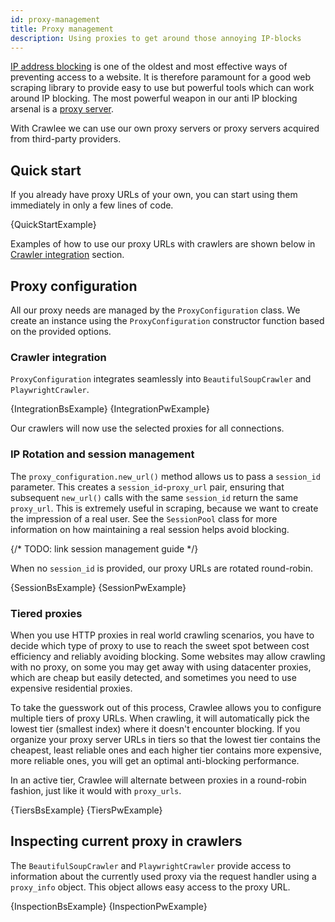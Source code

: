 ```yaml
---
id: proxy-management
title: Proxy management
description: Using proxies to get around those annoying IP-blocks
---
```




[IP address blocking](https://en.wikipedia.org/wiki/IP_address_blocking) is one of the oldest and most effective ways of preventing access to a website. It is therefore paramount for a good web scraping library to provide easy to use but powerful tools which can work around IP blocking. The most powerful weapon in our anti IP blocking arsenal is a [proxy server](https://en.wikipedia.org/wiki/Proxy_server).

With Crawlee we can use our own proxy servers or proxy servers acquired from third-party providers.

[//]: # (Check out the [avoid blocking guide]&#40;./avoid-blocking&#41; for more information about blocking.)

## Quick start

If you already have proxy URLs of your own, you can start using them immediately in only a few lines of code.

<CodeBlock className="language-python">
    {QuickStartExample}
</CodeBlock>

Examples of how to use our proxy URLs with crawlers are shown below in [Crawler integration](#crawler-integration) section.

## Proxy configuration

All our proxy needs are managed by the <ApiLink to="class/ProxyConfiguration">`ProxyConfiguration`</ApiLink> class. We create an instance using the <ApiLink to="class/ProxyConfiguration">`ProxyConfiguration`</ApiLink> constructor function based on the provided options.

### Crawler integration

`ProxyConfiguration` integrates seamlessly into <ApiLink to="class/BeautifulSoupCrawler">`BeautifulSoupCrawler`</ApiLink> and <ApiLink to="class/PlaywrightCrawler">`PlaywrightCrawler`</ApiLink>.

<Tabs>
    <TabItem value="BeautifulSoupCrawler" label="BeautifulSoupCrawler">
        <CodeBlock className="language-python">
            {IntegrationBsExample}
        </CodeBlock>
    </TabItem>
    <TabItem value="PlaywrightCrawler" label="PlaywrightCrawler">
        <CodeBlock className="language-python">
            {IntegrationPwExample}
        </CodeBlock>
    </TabItem>
</Tabs>

Our crawlers will now use the selected proxies for all connections.

### IP Rotation and session management

The <ApiLink to="class/ProxyConfiguration#new_url">`proxy_configuration.new_url()`</ApiLink> method allows us to pass a `session_id` parameter. This creates a `session_id`-`proxy_url` pair, ensuring that subsequent `new_url()` calls with the same `session_id` return the same `proxy_url`. This is extremely useful in scraping, because we want to create the impression of a real user. See the <ApiLink to="class/SessionPool">`SessionPool`</ApiLink> class for more information on how maintaining a real session helps avoid blocking.

{/* TODO: link session management guide */}

When no `session_id` is provided, our proxy URLs are rotated round-robin.

<Tabs>
    <TabItem value="BeautifulSoupCrawler" label="BeautifulSoupCrawler">
        <CodeBlock className="language-python">
            {SessionBsExample}
        </CodeBlock>
    </TabItem>
    <TabItem value="PlaywrightCrawler" label="PlaywrightCrawler">
        <CodeBlock className="language-python">
            {SessionPwExample}
        </CodeBlock>
    </TabItem>
</Tabs>

### Tiered proxies

When you use HTTP proxies in real world crawling scenarios, you have to decide which type of proxy to use to reach the sweet spot between cost efficiency and reliably avoiding blocking. Some websites may allow crawling with no proxy, on some you may get away with using datacenter proxies, which are cheap but easily detected, and sometimes you need to use expensive residential proxies.

To take the guesswork out of this process, Crawlee allows you to configure multiple tiers of proxy URLs. When crawling, it will automatically pick the lowest tier (smallest index) where it doesn't encounter blocking. If you organize your proxy server URLs in tiers so that the lowest tier contains the cheapest, least reliable ones and each higher tier contains more expensive, more reliable ones, you will get an optimal anti-blocking performance.

In an active tier, Crawlee will alternate between proxies in a round-robin fashion, just like it would with `proxy_urls`.

<Tabs>
    <TabItem value="BeautifulSoupCrawler" label="BeautifulSoupCrawler">
        <CodeBlock className="language-python">
            {TiersBsExample}
        </CodeBlock>
    </TabItem>
    <TabItem value="PlaywrightCrawler" label="PlaywrightCrawler">
        <CodeBlock className="language-python">
            {TiersPwExample}
        </CodeBlock>
    </TabItem>
</Tabs>

## Inspecting current proxy in crawlers

The <ApiLink to="class/BeautifulSoupCrawler">`BeautifulSoupCrawler`</ApiLink> and <ApiLink to="class/PlaywrightCrawler">`PlaywrightCrawler`</ApiLink> provide access to information about the currently used proxy via the request handler using a <ApiLink to="class/ProxyInfo">`proxy_info`</ApiLink> object. This object allows easy access to the proxy URL.

<Tabs>
    <TabItem value="BeautifulSoupCrawler" label="BeautifulSoupCrawler">
        <CodeBlock className="language-python">
            {InspectionBsExample}
        </CodeBlock>
    </TabItem>
    <TabItem value="PlaywrightCrawler" label="PlaywrightCrawler">
        <CodeBlock className="language-python">
            {InspectionPwExample}
        </CodeBlock>
    </TabItem>
</Tabs>
